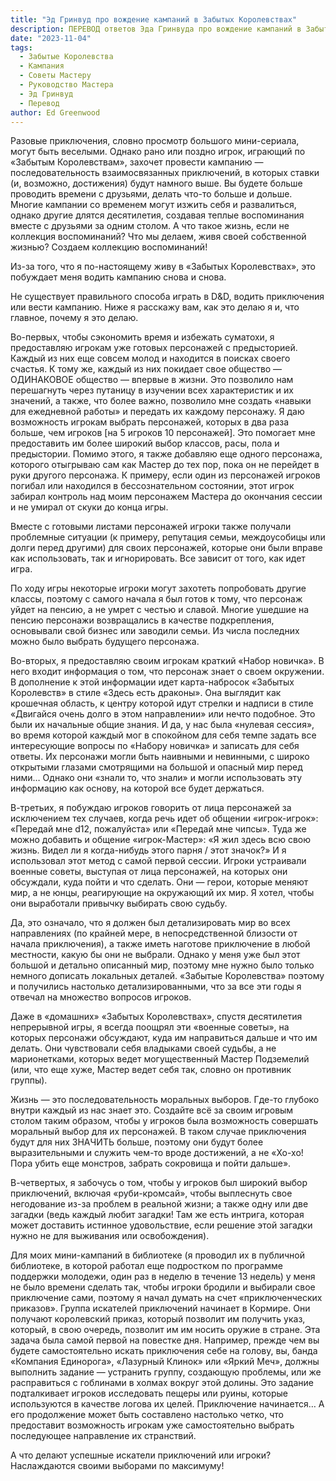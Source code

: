 ```yaml
---
title: "Эд Гринвуд про вождение кампаний в Забытых Королевствах"
description: ПЕРЕВОД ответов Эда Гринвуда про вождение кампаний в Забытых Королевствах
date: "2023-11-04"
tags:
  - Забытые Королевства
  - Кампания
  - Советы Мастеру
  - Руководство Мастера
  - Эд Гринвуд
  - Перевод
author: Ed Greenwood
---
```


Разовые приключения, словно просмотр большого мини-сериала, могут быть веселыми. Однако рано или поздно игрок, играющий по «Забытым Королевствам», захочет провести кампанию — последовательность взаимосвязанных приключений, в которых ставки (и, возможно, достижения) будут намного выше. Вы будете больше проводить времени с друзьями, делать что-то больше и дольше. Многие кампании со временем могут изжить себя и развалиться, однако другие длятся десятилетия, создавая теплые воспоминания вместе с друзьями за одним столом. А что такое жизнь, если не коллекция воспоминаний? Что мы делаем, живя своей собственной жизнью? Создаем коллекцию воспоминаний!

Из-за того, что я по-настоящему живу в «Забытых Королевствах», это побуждает меня водить кампанию снова и снова.

Не существует правильного способа играть в D&D, водить приключения или вести кампанию. Ниже я расскажу вам, как это делаю я и, что главное, почему я это делаю.

Во-первых, чтобы сэкономить время и избежать суматохи, я предоставляю игрокам уже готовых персонажей с предысторией. Каждый из них еще совсем молод и находится в поисках своего счастья. К тому же, каждый из них покидает свое общество — ОДИНАКОВОЕ общество — впервые в жизни. Это позволило нам перешагнуть через путаницу в изучении всех характеристик и их значений, а также, что более важно, позволило мне создать «навыки для ежедневной работы» и передать их каждому персонажу. Я даю возможность игрокам выбрать персонажей, которых в два раза больше, чем игроков \[на 5 игроков 10 персонажей\]. Это помогает мне предоставить им более широкий выбор классов, расы, пола и предыстории. Помимо этого, я также добавляю еще одного персонажа, которого отыгрываю сам как Мастер до тех пор, пока он не перейдет в руки другого персонажа. К примеру, если один из персонажей игроков погибал или находился в бессознательном состоянии, этот игрок забирал контроль над моим персонажем Мастера до окончания сессии и не умирал от скуки до конца игры.

Вместе с готовыми листами персонажей игроки также получали проблемные ситуации (к примеру, репутация семьи, междоусобицы или долги перед другими) для своих персонажей, которые они были вправе как использовать, так и игнорировать. Все зависит от того, как идет игра.

По ходу игры некоторые игроки могут захотеть попробовать другие классы, поэтому с самого начала я был готов к тому, что персонаж уйдет на пенсию, а не умрет с честью и славой. Многие ушедшие на пенсию персонажи возвращались в качестве подкрепления, основывали свой бизнес или заводили семьи. Из числа последних можно было выбрать будущего персонажа.

Во-вторых, я предоставляю своим игрокам краткий «Набор новичка». В него входит информация о том, что персонаж знает о своем окружении. В дополнение к этой информации идет карта-набросок «Забытых Королевств» в стиле «Здесь есть драконы». Она выглядит как крошечная область, к центру которой идут стрелки и надписи в стиле «Двигайся очень долго в этом направлении» или нечто подобное. Это были их начальные общие знания. И да, у нас была «нулевая сессия», во время которой каждый мог в спокойном для себя темпе задать все интересующие вопросы по «Набору новичка» и записать для себя ответы. Их персонажи могли быть наивными и невинными, с широко открытыми глазами смотрящими на большой и опасный мир перед ними… Однако они «знали то, что знали» и могли использовать эту информацию как основу, на которой все будет держаться.

В-третьих, я побуждаю игроков говорить от лица персонажей за исключением тех случаев, когда речь идет об общении «игрок-игрок»: «Передай мне d12, пожалуйста» или «Передай мне чипсы». Туда же можно добавить и общение «игрок-Мастер»: «Я жил здесь всю свою жизнь. Видел ли я когда-нибудь этого парня / этот значок?» И я использовал этот метод с самой первой сессии. Игроки устраивали военные советы, выступая от лица персонажей, на которых они обсуждали, куда пойти и что сделать. Они — герои, которые меняют мир, а не юнцы, реагирующие на окружающий их мир. Я хотел, чтобы они выработали привычку выбирать свою судьбу.

Да, это означало, что я должен был детализировать мир во всех направлениях (по крайней мере, в непосредственной близости от начала приключения), а также иметь наготове приключение в любой местности, какую бы они не выбрали. Однако у меня уже был этот большой и детально описанный мир, поэтому мне нужно было только немного дописать локальных деталей. «Забытые Королевства» поэтому и получились настолько детализированными, что за все эти годы я отвечал на множество вопросов игроков.

Даже в «домашних» «Забытых Королевствах», спустя десятилетия непрерывной игры, я всегда поощрял эти «военные советы», на которых персонажи обсуждают, куда им направиться дальше и что им делать. Они чувствовали себя владыками своей судьбы, а не марионетками, которых ведет могущественный Мастер Подземелий (или, что еще хуже, Мастер ведет себя так, словно он противник группы).

Жизнь — это последовательность моральных выборов. Где-то глубоко внутри каждый из нас знает это. Создайте всё за своим игровым столом таким образом, чтобы у игроков была возможность совершать моральный выбор для их персонажей. В таком случае приключения будут для них ЗНАЧИТЬ больше, поэтому они будут более выразительными и служить чем-то вроде достижений, а не «Хо-хо! Пора убить еще монстров, забрать сокровища и пойти дальше».

В-четвертых, я забочусь о том, чтобы у игроков был широкий выбор приключений, включая «руби-кромсай», чтобы выплеснуть свое негодование из-за проблем в реальной жизни; а также одну или две загадки (ведь каждый любит загадки! Там же есть интрига, которая может доставить истинное удовольствие, если решение этой загадки нужно не для выживания или освобождения).

Для моих мини-кампаний в библиотеке (я проводил их в публичной библиотеке, в которой работал еще подростком по программе поддержки молодежи, один раз в неделю в течение 13 недель) у меня не было времени сделать так, чтобы игроки бродили и выбирали свое приключение сами, поэтому я начал думать на счет «приключенческих приказов». Группа искателей приключений начинает в Кормире. Они получают королевский приказ, который позволит им получить указ, который, в свою очередь, позволит им им носить оружие в стране. Эта задача была самой первой на повестке дня. Например, прежде чем вы будете самостоятельно искать приключения себе на голову, вы, банда «Компания Единорога», «Лазурный Клинок» или «Яркий Меч», должны выполнить задание — устранить группу, создающую проблемы, или же расправиться с гоблинами в холмах вокруг этой долины. Это задание подталкивает игроков исследовать пещеры или руины, которые используются в качестве логова их целей. Приключение начинается… А его продолжение может быть составлено настолько четко, что предоставит возможность игрокам уже самостоятельно выбрать последующее направление их странствий.

А что делают успешные искатели приключений или игроки? Наслаждаются своими выборами по максимуму!
